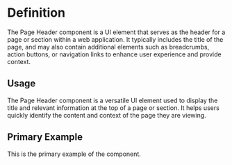 

<Meta title="Page Header" of={pageHeaderStories} />

<div className="sb-unstyled">

# Definition

The Page Header component is a UI element that serves as the header for a page or section within a web application. It typically includes the title of the page, and may also contain additional elements such as breadcrumbs, action buttons, or navigation links to enhance user experience and provide context.

## Usage

The Page Header component is a versatile UI element used to display the title and relevant information at the top of a page or section. It helps users quickly identify the content and context of the page they are viewing.

## Primary Example

This is the primary example of the component.

<Canvas of={pageHeaderStories.Default} />

</div>
